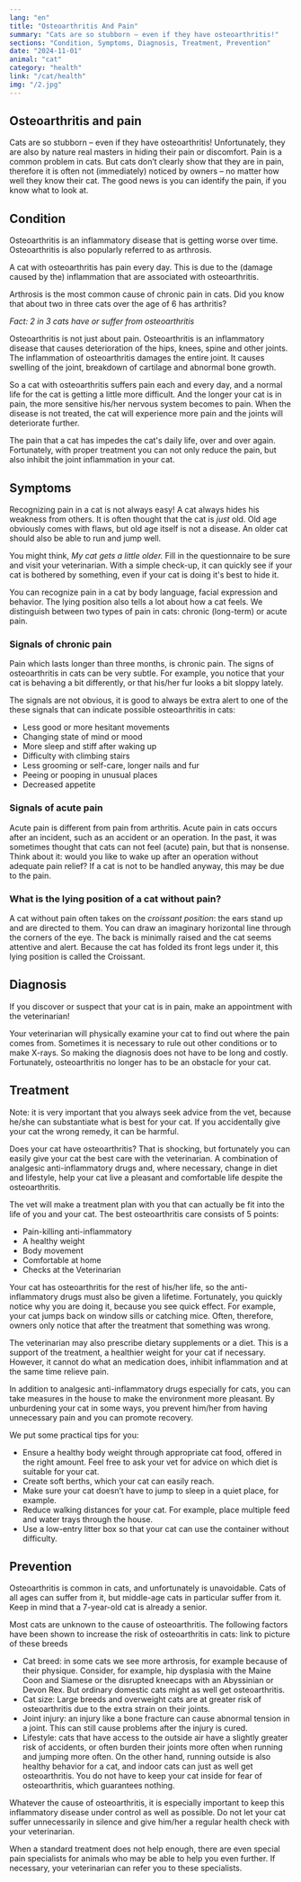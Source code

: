 ```yaml
---
lang: "en"
title: "Osteoarthritis And Pain"
summary: "Cats are so stubborn – even if they have osteoarthritis!"
sections: "Condition, Symptoms, Diagnosis, Treatment, Prevention"
date: "2024-11-01"
animal: "cat"
category: "health"
link: "/cat/health"
img: "/2.jpg"
---
```


<section>

## Osteoarthritis and pain

Cats are so stubborn – even if they have osteoarthritis! Unfortunately, they are also by nature real masters in hiding their pain or discomfort. Pain is a common problem in cats. But cats don’t clearly show that they are in pain, therefore it is often not (immediately) noticed by owners – no matter how well they know their cat. The good news is you can identify the pain, if you know what to look at. 

</section>
<section>

## Condition

Osteoarthritis is an inflammatory disease that is getting worse over time. Osteoarthritis is also popularly referred to as arthrosis.

A cat with osteoarthritis has pain every day. This is due to the (damage caused by the) inflammation that are associated with osteoarthritis.

Arthrosis is the most common cause of chronic pain in cats. Did you know that about two in three cats over the age of 6 has arthritis?

*Fact: 2 in 3 cats have or suffer from osteoarthritis*

Osteoarthritis is not just about pain. Osteoarthritis is an inflammatory disease that causes deterioration of the hips, knees, spine and other joints. The inflammation of osteoarthritis damages the entire joint. It causes swelling of the joint, breakdown of cartilage and abnormal bone growth.

So a cat with osteoarthritis suffers pain each and every day, and a normal life for the cat is getting a little more difficult. And the longer your cat is in pain, the more sensitive his/her nervous system becomes to pain. When the disease is not treated, the cat will experience more pain and the joints will deteriorate further.

The pain that a cat has impedes the cat's daily life, over and over again. Fortunately, with proper treatment you can not only reduce the pain, but also inhibit the joint inflammation in your cat.

</section>
<section>

## Symptoms

Recognizing pain in a cat is not always easy! A cat always hides his weakness from others. It is often thought that the cat is *just* old. Old age obviously comes with flaws, but old age itself is not a disease. An older cat should also be able to run and jump well.

You might think, *My cat gets a little older.* Fill in the questionnaire to be sure and visit your veterinarian. With a simple check-up, it can quickly see if your cat is bothered by something, even if your cat is doing it's best to hide it.

You can recognize pain in a cat by <Link href='/'>body language</Link>, facial expression and behavior. The <Link href='/cat/deep-knowledge/understanding-sleeping-positions'>lying position</Link> also tells a lot about how a cat feels. We distinguish between two types of pain in cats: chronic (long-term) or acute pain.

### Signals of chronic pain

Pain which lasts longer than three months, is chronic pain. The signs of osteoarthritis in cats can be very subtle. For example, you notice that your cat is behaving a bit differently, or that his/her fur looks a bit sloppy lately.

The signals are not obvious, it is good to always be extra alert to one of the these signals that can indicate possible osteoarthritis in cats:

<ListSimple>

- Less good or more hesitant movements
- Changing state of mind or mood
- More sleep and stiff after waking up
- Difficulty with climbing stairs
- Less grooming or self-care, longer nails and fur
- Peeing or pooping in unusual places
- Decreased appetite

</ListSimple>

### Signals of acute pain

Acute pain is different from pain from arthritis. Acute pain in cats occurs after an incident, such as an accident or an operation. In the past, it was sometimes thought that cats can not feel (acute) pain, but that is nonsense. Think about it: would you like to wake up after an operation without adequate pain relief? If a cat is not to be handled anyway, this may be due to the pain.

### What is the lying position of a cat without pain?

A cat without pain often takes on the <Link href='/cat/deep-knowledge/understanding-sleeping-positions'>*croissant position*</Link>: the ears stand up and are directed to them. You can draw an imaginary horizontal line through the corners of the eye. The back is minimally raised and the cat seems attentive and alert. Because the cat has folded its front legs under it, this lying position is called the Croissant.

</section>
<section>

## Diagnosis

If you discover or suspect that your cat is in pain, make an appointment with the veterinarian!

Your veterinarian will physically examine your cat to find out where the pain comes from. Sometimes it is necessary to rule out other conditions or to make X-rays. So making the diagnosis does not have to be long and costly. Fortunately, osteoarthritis no longer has to be an obstacle for your cat.

</section>
<section>

## Treatment

Note: it is very important that you always seek advice from the vet, because he/she can substantiate what is best for your cat. If you accidentally give your cat the wrong remedy, it can be harmful.

Does your cat have osteoarthritis? That is shocking, but fortunately you can easily give your cat the best care with the veterinarian. A combination of analgesic anti-inflammatory drugs and, where necessary, change in diet and lifestyle, help your cat live a pleasant and comfortable life despite the osteoarthritis.

The vet will make a treatment plan with you that can actually be fit into the life of you and your cat. The best osteoarthritis care consists of 5 points:

<ListSimple>

- Pain-killing anti-inflammatory
- A healthy weight
- Body movement
- Comfortable at home
- Checks at the Veterinarian

</ListSimple>

Your cat has osteoarthritis for the rest of his/her life, so the anti-inflammatory drugs must also be given a lifetime. Fortunately, you quickly notice why you are doing it, because you see quick effect. For example, your cat jumps back on window sills or catching mice. Often, therefore, owners only notice that after the treatment that something was wrong.

The veterinarian may also prescribe dietary supplements or a diet. This is a support of the treatment, a healthier weight for your cat if necessary. However, it cannot do what an medication does, inhibit inflammation and at the same time relieve pain.

In addition to analgesic anti-inflammatory drugs especially for cats, you can take measures in the house to make the environment more pleasant. By unburdening your cat in some ways, you prevent him/her from having unnecessary pain and you can promote recovery.

We put some practical tips for you:

<ListSimple>

- Ensure a healthy body weight through appropriate cat food, offered in the right amount. Feel free to ask your vet for advice on which diet is suitable for your cat.
- Create soft berths, which your cat can easily reach.
- Make sure your cat doesn’t have to jump to sleep in a quiet place, for example.
- Reduce walking distances for your cat. For example, place multiple feed and water trays through the house.
- Use a low-entry litter box so that your cat can use the container without difficulty.

</ListSimple>
</section>
<section>

## Prevention

Osteoarthritis is common in cats, and unfortunately is unavoidable. Cats of all ages can suffer from it, but middle-age cats in particular suffer from it. Keep in mind that a 7-year-old cat is already a senior.

Most cats are unknown to the cause of osteoarthritis. The following factors have been shown to increase the risk of osteoarthritis in cats:
link to picture of these breeds

<ListSimple>

- <span>Cat breed: in some cats we see more arthrosis, for example because of their physique. Consider, for example, hip dysplasia with the <Link href=''>Maine Coon</Link> and <Link href=''>Siamese</Link> or the disrupted kneecaps with an <Link href=''>Abyssinian</Link> or <Link href=''>Devon Rex</Link>. But ordinary domestic cats might as well get osteoarthritis.</span>
- Cat size: Large breeds and overweight cats are at greater risk of osteoarthritis due to the extra strain on their joints.
- Joint injury: an injury like a bone fracture can cause abnormal tension in a joint. This can still cause problems after the injury is cured.
- Lifestyle: cats that have access to the outside air have a slightly greater risk of accidents, or often burden their joints more often when running and jumping more often. On the other hand, running outside is also healthy behavior for a cat, and indoor cats can just as well get osteoarthritis. You do not have to keep your cat inside for fear of osteoarthritis, which guarantees nothing.

</ListSimple>

Whatever the cause of osteoarthritis, it is especially important to keep this inflammatory disease under control as well as possible. Do not let your cat suffer unnecessarily in silence and give him/her a regular health check with your veterinarian.

When a standard treatment does not help enough, there are even special pain specialists for animals who may be able to help you even further. If necessary, your veterinarian can refer you to these specialists.

</section>